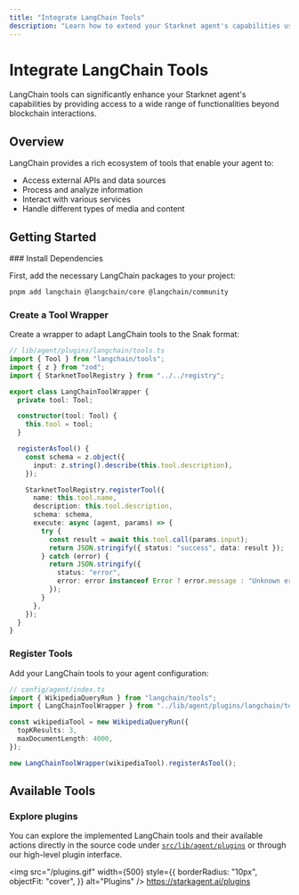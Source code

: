 ```yaml
---
title: "Integrate LangChain Tools"
description: "Learn how to extend your Starknet agent's capabilities using LangChain tools"
---
```



# Integrate LangChain Tools

LangChain tools can significantly enhance your Starknet agent's capabilities by providing access to a wide range of functionalities beyond blockchain interactions.

## Overview

LangChain provides a rich ecosystem of tools that enable your agent to:

- Access external APIs and data sources
- Process and analyze information
- Interact with various services
- Handle different types of media and content

## Getting Started

<Steps>
### Install Dependencies

First, add the necessary LangChain packages to your project:

```bash
pnpm add langchain @langchain/core @langchain/community
```

### Create a Tool Wrapper

Create a wrapper to adapt LangChain tools to the Snak format:

```typescript
// lib/agent/plugins/langchain/tools.ts
import { Tool } from "langchain/tools";
import { z } from "zod";
import { StarknetToolRegistry } from "../../registry";

export class LangChainToolWrapper {
  private tool: Tool;

  constructor(tool: Tool) {
    this.tool = tool;
  }

  registerAsTool() {
    const schema = z.object({
      input: z.string().describe(this.tool.description),
    });

    StarknetToolRegistry.registerTool({
      name: this.tool.name,
      description: this.tool.description,
      schema: schema,
      execute: async (agent, params) => {
        try {
          const result = await this.tool.call(params.input);
          return JSON.stringify({ status: "success", data: result });
        } catch (error) {
          return JSON.stringify({
            status: "error",
            error: error instanceof Error ? error.message : "Unknown error",
          });
        }
      },
    });
  }
}
```

### Register Tools

Add your LangChain tools to your agent configuration:

```typescript
// config/agent/index.ts
import { WikipediaQueryRun } from "langchain/tools";
import { LangChainToolWrapper } from "../lib/agent/plugins/langchain/tools";

const wikipediaTool = new WikipediaQueryRun({
  topKResults: 3,
  maxDocumentLength: 4000,
});

new LangChainToolWrapper(wikipediaTool).registerAsTool();
```

</Steps>

## Available Tools

### Explore plugins

You can explore the implemented LangChain tools and their available actions directly in the source code under [`src/lib/agent/plugins`](https://github.com/KasarLabs/snak/tree/main/src/lib/agent/plugins) or through our high-level plugin interface.

<img
  src="/plugins.gif"
  width={500}
  style={{
    borderRadius: "10px",
    objectFit: "cover",
  }}
  alt="Plugins"
/>
https://starkagent.ai/plugins
